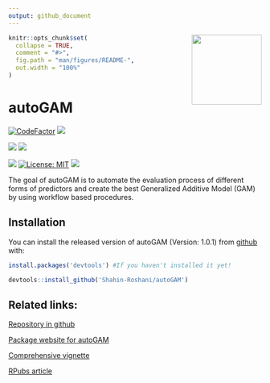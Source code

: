 ```yaml
---
output: github_document
---
```


<img src='man/figures/logo.png' align="right" height="139" />

```r
knitr::opts_chunk$set(
  collapse = TRUE,
  comment = "#>",
  fig.path = "man/figures/README-",
  out.width = "100%"
)
```

# autoGAM

<!-- badges: start -->
[![CodeFactor](https://www.codefactor.io/repository/github/Shahin-Roshani/autoGAM/badge)](https://www.codefactor.io/repository/github/Shahin-Roshani/autoGAM)
[![](https://codecov.io/gh/Shahin-Roshani/autoGAM/branch/master/graph/badge.svg)](https://codecov.io/gh/Shahin-Roshani/autoGAM)

[![](https://img.shields.io/badge/lifecycle-maturing-blue.svg)](https://lifecycle.r-lib.org/articles/stages.html#maturing)
[![](https://img.shields.io/github/last-commit/Shahin-Roshani/autoGAM.svg)](https://github.com/Shahin-Roshani/autoGAM/commits/master)

[![](https://img.shields.io/badge/devel%20version-1.0.1-blue.svg)](https://github.com/Shahin-Roshani/autoGAM)
[![License: MIT](https://img.shields.io/badge/license-MIT-blue.svg)](https://cran.r-project.org/web/licenses/MIT)
[![](https://img.shields.io/github/languages/code-size/Shahin-Roshani/autoGAM.svg)](https://github.com/Shahin-Roshani/autoGAM)
<!-- badges: end -->

The goal of autoGAM is to automate the evaluation process of different forms of predictors and create the best Generalized Additive Model (GAM) by using workflow based procedures.

## Installation

You can install the released version of autoGAM (Version: 1.0.1) from [github](https://github.com/) with:

``` r
install.packages('devtools') #If you haven't installed it yet!

devtools::install_github('Shahin-Roshani/autoGAM')
```

## Related links:

[Repository in github](https://github.com/Shahin-Roshani/autoGAM)

[Package website for autoGAM](https://shahin-roshani.github.io/autoGAM/)

[Comprehensive vignette](https://shahin-roshani.github.io/autoGAM/articles/autoGAM.html)

[RPubs article](https://rpubs.com/ShahinRoshani/autoGAM)
